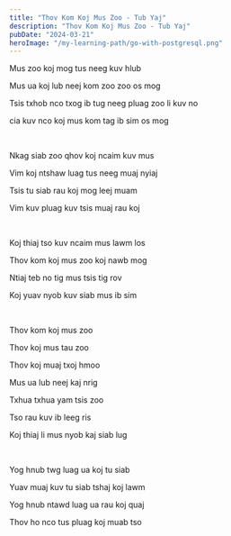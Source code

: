 ```yaml
---
title: "Thov Kom Koj Mus Zoo - Tub Yaj"
description: "Thov Kom Koj Mus Zoo - Tub Yaj"
pubDate: "2024-03-21"
heroImage: "/my-learning-path/go-with-postgresql.png"
---
```


Mus zoo koj mog tus neeg kuv hlub

Mus ua koj lub neej kom zoo zoo os mog

Tsis txhob nco txog ib tug neeg pluag zoo li kuv no

cia kuv nco koj mus kom tag ib sim os mog

<br />

Nkag siab zoo qhov koj ncaim kuv mus

Vim koj ntshaw luag tus neeg muaj nyiaj

Tsis tu siab rau koj mog leej muam

Vim kuv pluag kuv tsis muaj rau koj

<br />

Koj thiaj tso kuv ncaim mus lawm los

Thov kom koj mus zoo koj nawb mog

Ntiaj teb no tig mus tsis tig rov

Koj yuav nyob kuv siab mus ib sim

<br />

Thov kom koj mus zoo

Thov koj mus tau zoo

Thov koj muaj txoj hmoo

Mus ua lub neej kaj nrig

Txhua txhua yam tsis zoo

Tso rau kuv ib leeg ris

Koj thiaj li mus nyob kaj siab lug

<br />

Yog hnub twg luag ua koj tu siab

Yuav muaj kuv tu siab tshaj koj lawm

Yog hnub ntawd luag ua rau koj quaj

Thov ho nco tus pluag koj muab tso
